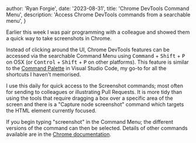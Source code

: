 
  author: 'Ryan Forgie',
  date: '2023-08-31',
  title: 'Chrome DevTools Command Menu',
  description: 'Access Chrome DevTools commands from a searchable menu',
}


Earlier this week I was pair programming with a colleague and showed them a quick way to take screenshots in Chrome.

Instead of clicking around the UI, Chrome DevTools features can be accessed via the searchable Command Menu using <kbd>Command</kbd> + <kbd>Shift</kbd> + <kbd>P</kbd> on OSX (or <kbd>Control</kbd> + <kbd>Shift</kbd> + <kbd>P</kbd> on other platforms). This feature is similar to the [Command Palette](https://code.visualstudio.com/docs/getstarted/userinterface#_command-palette) in Visual Studio Code, my go-to for all the shortcuts I haven't memorised.

I use this daily for quick access to the Screenshot commands; most often for sending to colleagues or illustrating Pull Requests. It is more tidy than using the tools that require dragging a box over a specific area of the screen and there is a "Capture node screenshot" command which targets the HTML element currently focused.

If you begin typing "screenshot" in the Command Menu; the different versions of the command can then be selected. Details of other commands available are in the [Chrome documentation](https://developer.chrome.com/docs/devtools/command-menu/#help).
